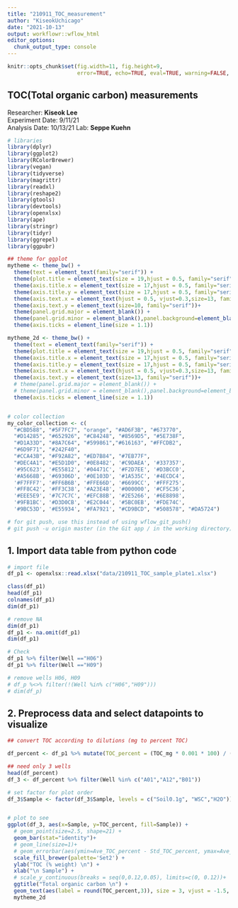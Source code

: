 ```yaml
---
title: "210911_TOC_measurement"
author: "KiseokUchicago"
date: "2021-10-13"
output: workflowr::wflow_html
editor_options:
  chunk_output_type: console
---
```



```r
knitr::opts_chunk$set(fig.width=11, fig.height=9,
                      error=TRUE, echo=TRUE, eval=TRUE, warning=FALSE, message=FALSE)
```

## TOC(Total organic carbon) measurements
Researcher: **Kiseok Lee** \
Experiment Date: 9/11/21 \
Analysis Date: 10/13/21
Lab: **Seppe Kuehn**

```r
# libraries
library(dplyr)
library(ggplot2)
library(RColorBrewer)
library(vegan)
library(tidyverse)
library(magrittr)
library(readxl)
library(reshape2)
library(gtools)
library(devtools)
library(openxlsx)
library(ape)
library(stringr)
library(tidyr)
library(ggrepel)
library(ggpubr)

## theme for ggplot
mytheme <- theme_bw() + 
  theme(text = element_text(family="serif")) +
  theme(plot.title = element_text(size = 19,hjust = 0.5, family="serif")) + 
  theme(axis.title.x = element_text(size = 17,hjust = 0.5, family="serif")) + 
  theme(axis.title.y = element_text(size = 17,hjust = 0.5, family="serif")) + 
  theme(axis.text.x = element_text(hjust = 0.5, vjust=0.3,size=13, family="serif"))+
  theme(axis.text.y = element_text(size=10, family="serif"))+
  theme(panel.grid.major = element_blank()) +
  theme(panel.grid.minor = element_blank(),panel.background=element_blank(),panel.border=element_blank(),plot.background=element_blank()) +
  theme(axis.ticks = element_line(size = 1.1))

mytheme_2d <- theme_bw() + 
  theme(text = element_text(family="serif")) +
  theme(plot.title = element_text(size = 19,hjust = 0.5, family="serif")) + 
  theme(axis.title.x = element_text(size = 17,hjust = 0.5, family="serif")) + 
  theme(axis.title.y = element_text(size = 17,hjust = 0.5, family="serif")) + 
  theme(axis.text.x = element_text(hjust = 0.5, vjust=0.3,size=13, family="serif"))+
  theme(axis.text.y = element_text(size=13, family="serif"))+
  # theme(panel.grid.major = element_blank()) +
  # theme(panel.grid.minor = element_blank(),panel.background=element_blank(),plot.background=element_blank()) +
  theme(axis.ticks = element_line(size = 1.1))


# color collection
my_color_collection <- c(
  "#CBD588", "#5F7FC7", "orange", "#AD6F3B", "#673770", 
  "#D14285", "#652926", "#C84248", "#8569D5", "#5E738F",
  "#D1A33D", "#8A7C64", "#599861","#616163", "#FFCDB2",
  "#6D9F71", "#242F40",
  "#CCA43B", "#F92A82", "#ED7B84", "#7EB77F", 
  "#DEC4A1", "#E5D1D0", '#0E8482', '#C9DAEA', '#337357', 
  '#95C623', '#E55812', '#04471C', '#F2D7EE', '#D3BCC0', 
  '#A5668B', '#69306D', '#0E103D', '#1A535C', '#4ECDC4', 
  '#F7FFF7', '#FF6B6B', '#FFE66D', '#6699CC', '#FFF275', 
  '#FF8C42', '#FF3C38', '#A23E48', '#000000', '#CF5C36', 
  '#EEE5E9', '#7C7C7C', '#EFC88B', '#2E5266', '#6E8898', 
  '#9FB1BC', '#D3D0CB', '#E2C044', '#5BC0EB', '#FDE74C', 
  '#9BC53D', '#E55934', '#FA7921', "#CD9BCD", "#508578", "#DA5724")

# for git push, use this instead of using wflow_git_push()
# git push -u origin master (in the Git app / in the working directory)

```

## 1. Import data table from python code
```r
# import file
df_p1 <- openxlsx::read.xlsx("data/210911_TOC_sample_plate1.xlsx")

class(df_p1)
head(df_p1)
colnames(df_p1)
dim(df_p1)

# remove NA
dim(df_p1)
df_p1 <- na.omit(df_p1)
dim(df_p1)

# Check
df_p1 %>% filter(Well =="H06")
df_p1 %>% filter(Well =="H09")

# remove wells H06, H09
# df_p %<>% filter(!(Well %in% c("H06","H09")))
# dim(df_p)

```

## 2. Preprocess data and select datapoints to visualize
```r
## convert TOC according to dilutions (mg to percent TOC)

df_percent <- df_p1 %>% mutate(TOC_percent = (TOC_mg * 0.001 * 100) / (Soil_weight * Preprocess_dilution * Serial_dilution))

## need only 3 wells
head(df_percent)
df_3 <- df_percent %>% filter(Well %in% c("A01","A12","B01"))

# set factor for plot order
df_3$Sample <- factor(df_3$Sample, levels = c("Soil0.1g", "WSC","H2O"))


# plot to see
ggplot(df_3, aes(x=Sample, y=TOC_percent, fill=Sample)) +
  # geom_point(size=2.5, shape=21) +
  geom_bar(stat="identity")+
  # geom_line(size=1)+
  # geom_errorbar(aes(ymin=Ave_TOC_percent - Std_TOC_percent, ymax=Ave_TOC_percent + Std_TOC_percent), width=.05)+
  scale_fill_brewer(palette='Set2') +
  ylab("TOC (% weight) \n") +
  xlab("\n Sample") +
  # scale_y_continuous(breaks = seq(0,0.12,0.05), limits=c(0, 0.12))+
  ggtitle("Total organic carbon \n") +
  geom_text(aes(label = round(TOC_percent,3)), size = 3, vjust = -1.5, family="serif", show.legend = FALSE)+
  mytheme_2d
```




